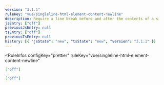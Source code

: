 ```yaml
---
version: "3.1.1"
ruleKey: "vue/singleline-html-element-content-newline"
description: Require a line break before and after the contents of a singleline element
jsEntry: ["off"]
previousJsEntry: null
tsEntry: ["off"]
previousTsEntry: null
history: [{ "jsState": "new", "tsState": "new", "version": "3.1.1" }]
---
```


<RuleInfos 
  configKey="prettier" 
  ruleKey="vue/singleline-html-element-content-newline" 
>

```json
["off"]
```

```json
["off"]
```

</RuleInfos>
